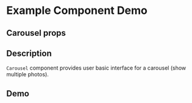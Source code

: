 
<Meta title="Example/Carousel" component={Carousel} />

# Example Component Demo

## Carousel props
<Props of={Carousel} />

## Description

`Carousel` component provides user basic interface for a carousel (show multiple photos).

## Demo

<Canvas>
<Story name="Carousel-autoplay">
    <Carousel autoplay/>
  </Story>
  <Story name="Carousel-onChange">
    <Carousel />
  </Story>
</Canvas>